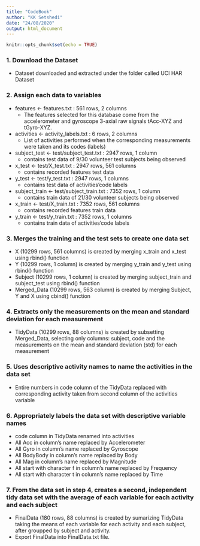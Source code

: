 ```yaml
---
title: "CodeBook"
author: "KK Setshedi"
date: "24/08/2020"
output: html_document
---
```


```r
knitr::opts_chunk$set(echo = TRUE)
```

### 1. Download the Dataset 

* Dataset downloaded and extracted under the folder called UCI HAR Dataset

### 2. Assign each data to variables
* features <- features.txt : 561 rows, 2 columns
    - The features selected for this database come from the accelerometer and gyroscope 3-axial raw signals tAcc-XYZ and tGyro-XYZ.
    
* activities <- activity_labels.txt : 6 rows, 2 columns
    - List of activities performed when the corresponding measurements were taken and its codes (labels)

* subject_test <- test/subject_test.txt : 2947 rows, 1 column
    - contains test data of 9/30 volunteer test subjects being observed
    
* x_test <- test/X_test.txt : 2947 rows, 561 columns
    - contains recorded features test data
    
* y_test <- test/y_test.txt : 2947 rows, 1 columns
    - contains test data of activities’code labels
    
* subject_train <- test/subject_train.txt : 7352 rows, 1 column
    - contains train data of 21/30 volunteer subjects being observed
    
* x_train <- test/X_train.txt : 7352 rows, 561 columns
    - contains recorded features train data
    
* y_train <- test/y_train.txt : 7352 rows, 1 columns
    - contains train data of activities’code labels
    
### 3. Merges the training and the test sets to create one data set
* X (10299 rows, 561 columns) is created by merging x_train and x_test using rbind() function
* Y (10299 rows, 1 column) is created by merging y_train and y_test using rbind() function
* Subject (10299 rows, 1 column) is created by merging subject_train and subject_test using rbind() function
* Merged_Data (10299 rows, 563 column) is created by merging Subject, Y and X using cbind() function


### 4. Extracts only the measurements on the mean and standard deviation for each measurement
* TidyData (10299 rows, 88 columns) is created by subsetting Merged_Data, selecting only columns: subject, code and the measurements on the mean and standard deviation (std) for each measurement


### 5. Uses descriptive activity names to name the activities in the data set
* Entire numbers in code column of the TidyData replaced with corresponding activity taken from second column of the activities variable


### 6. Appropriately labels the data set with descriptive variable names
* code column in TidyData renamed into activities
* All Acc in column’s name replaced by Accelerometer
* All Gyro in column’s name replaced by Gyroscope
* All BodyBody in column’s name replaced by Body
* All Mag in column’s name replaced by Magnitude
* All start with character f in column’s name replaced by Frequency
* All start with character t in column’s name replaced by Time


### 7. From the data set in step 4, creates a second, independent tidy data set with the average of each variable for each activity and each subject
* FinalData (180 rows, 88 columns) is created by sumarizing TidyData taking the means of each variable for each activity and each subject, after groupped by subject and activity.
* Export FinalData into FinalData.txt file.





